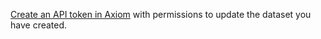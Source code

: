 [Create an API token in Axiom](/reference/tokens) with permissions to update the dataset you have created.